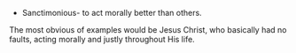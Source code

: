 {{move to Wiktionary}}
* Sanctimonious- to act morally better than others.
The most obvious of examples would be Jesus Christ, who basically had no faults, acting morally and justly throughout His life.